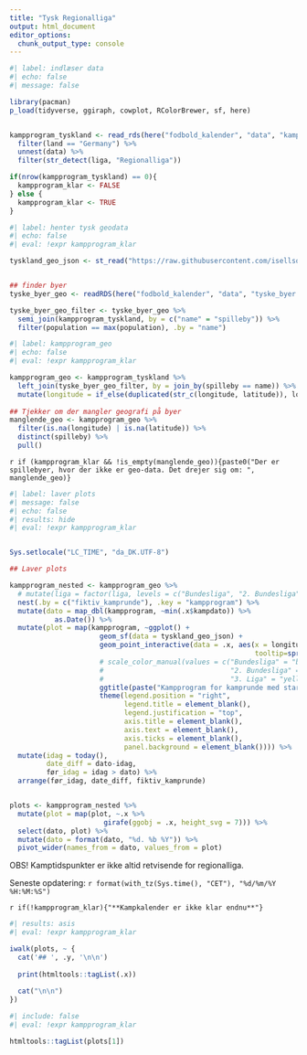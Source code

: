 ```yaml
---
title: "Tysk Regionalliga"
output: html_document
editor_options: 
  chunk_output_type: console
---
```



```r
#| label: indlæser data
#| echo: false
#| message: false

library(pacman)
p_load(tidyverse, ggiraph, cowplot, RColorBrewer, sf, here)


kampprogram_tyskland <- read_rds(here("fodbold_kalender", "data", "kampprogram.rds")) %>%
  filter(land == "Germany") %>%
  unnest(data) %>% 
  filter(str_detect(liga, "Regionalliga"))

if(nrow(kampprogram_tyskland) == 0){
  kampprogram_klar <- FALSE
} else {
  kampprogram_klar <- TRUE
}

```


```r
#| label: henter tysk geodata
#| echo: false
#| eval: !expr kampprogram_klar

tyskland_geo_json <- st_read("https://raw.githubusercontent.com/isellsoap/deutschlandGeoJSON/main/1_deutschland/2_hoch.geo.json", quiet = TRUE)


## finder byer
tyske_byer_geo <- readRDS(here("fodbold_kalender", "data", "tyske_byer.Rds"))

tyske_byer_geo_filter <- tyske_byer_geo %>% 
  semi_join(kampprogram_tyskland, by = c("name" = "spilleby")) %>% 
  filter(population == max(population), .by = "name")


```


```r
#| label: kampprogram_geo
#| echo: false
#| eval: !expr kampprogram_klar

kampprogram_geo <- kampprogram_tyskland %>% 
  left_join(tyske_byer_geo_filter, by = join_by(spilleby == name)) %>% 
  mutate(longitude = if_else(duplicated(str_c(longitude, latitude)), longitude+0.15, longitude), .by = "fiktiv_kamprunde")
  
## Tjekker om der mangler geografi på byer
manglende_geo <- kampprogram_geo %>% 
  filter(is.na(longitude) | is.na(latitude)) %>% 
  distinct(spilleby) %>% 
  pull()


```

`r if (kampprogram_klar && !is_empty(manglende_geo)){paste0("Der er spillebyer, hvor der ikke er geo-data. Det drejer sig om: ", manglende_geo)}`


```r
#| label: laver plots
#| message: false
#| echo: false
#| results: hide
#| eval: !expr kampprogram_klar


Sys.setlocale("LC_TIME", "da_DK.UTF-8")

## Laver plots

kampprogram_nested <- kampprogram_geo %>% 
  # mutate(liga = factor(liga, levels = c("Bundesliga", "2. Bundesliga", "3. Liga"))) %>% 
  nest(.by = c("fiktiv_kamprunde"), .key = "kampprogram") %>% 
  mutate(dato = map_dbl(kampprogram, ~min(.x$kampdato)) %>% 
           as.Date()) %>% 
  mutate(plot = map(kampprogram, ~ggplot() + 
                      geom_sf(data = tyskland_geo_json) +
                      geom_point_interactive(data = .x, aes(x = longitude, y = latitude, colour = liga,
                                                            tooltip=sprintf("%s<br/>%s&nbsp;%s",kamp,format(kampdato, "%d/%m-%Y"), kamptidspunkt))) +
                      # scale_color_manual(values = c("Bundesliga" = "black",
                      #                               "2. Bundesliga" = "red",
                      #                               "3. Liga" = "yellow")) +
                      ggtitle(paste("Kampprogram for kamprunde med start:", format(unique(.x$min_ugedag), "%A %d %B %Y"))) +
                      theme(legend.position = "right",
                            legend.title = element_blank(),
                            legend.justification = "top",
                            axis.title = element_blank(),
                            axis.text = element_blank(), 
                            axis.ticks = element_blank(),
                            panel.background = element_blank()))) %>% 
  mutate(idag = today(),
         date_diff = dato-idag,
         før_idag = idag > dato) %>% 
  arrange(før_idag, date_diff, fiktiv_kamprunde)


plots <- kampprogram_nested %>% 
  mutate(plot = map(plot, ~.x %>%
                       girafe(ggobj = .x, height_svg = 7))) %>%
  select(dato, plot) %>% 
  mutate(dato = format(dato, "%d. %b %Y")) %>% 
  pivot_wider(names_from = dato, values_from = plot)


```

OBS! Kamptidspunkter er ikke altid retvisende for regionalliga.

Seneste opdatering: `r format(with_tz(Sys.time(), "CET"), "%d/%m/%Y %H:%M:%S")`

`r if(!kampprogram_klar){"**Kampkalender er ikke klar endnu**"}`

::: {.panel-tabset .nav-pills}

```r
#| results: asis
#| eval: !expr kampprogram_klar

iwalk(plots, ~ {
  cat('## ', .y, '\n\n')
  
  print(htmltools::tagList(.x))
  
  cat("\n\n")
})
```

:::

```r
#| include: false
#| eval: !expr kampprogram_klar

htmltools::tagList(plots[1])
```




